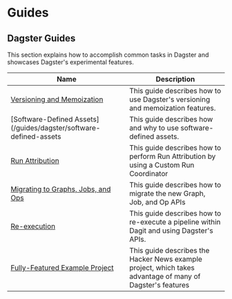 # Guides

## Dagster Guides

This section explains how to accomplish common tasks in Dagster and showcases Dagster's experimental features.

| Name                                                               | Description                                                                                               |
| ------------------------------------------------------------------ | --------------------------------------------------------------------------------------------------------- |
| [Versioning and Memoization](/guides/dagster/memoization)          | This guide describes how to use Dagster's versioning and memoization features. <Experimental />           |
| [Software-Defined Assets](/guides/dagster/software-defined-assets  | This guide describes how and why to use software-defined assets. <Experimental />                         |
| [Run Attribution](/guides/dagster/run-attribution)                 | This guide describes how to perform Run Attribution by using a Custom Run Coordinator <Experimental />    |
| [Migrating to Graphs, Jobs, and Ops](/guides/dagster/graph_job_op) | This guide describes how to migrate the new Graph, Job, and Op APIs <Experimental />                      |
| [Re-execution](/guides/dagster/re-execution)                       | This guide describes how to re-execute a pipeline within Dagit and using Dagster's APIs.                  |
| [Fully-Featured Example Project](/guides/dagster/example_project)  | This guide describes the Hacker News example project, which takes advantage of many of Dagster's features |
